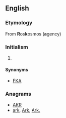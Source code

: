 ==English==

===Etymology===
From '''R'''os'''k'''osmos ('''a'''gency)

===Initialism===
{{en-initialism}}

# {{context|space flight|Russia|lang=en}} {{initialism of|w:Russian Federal Space Agency|Russian Federal Space Agency}}

====Synonyms====
* [[FKA]]

===Anagrams===
* [[AKR#English|AKR]] 
* [[ark#English|ark]], [[Ark#English|Ark]], [[Ark.#English|Ark.]]